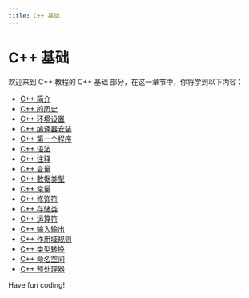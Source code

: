 ```yaml
---
title: C++ 基础
---
```


# C++ 基础

欢迎来到 C++ 教程的 C++ 基础 部分，在这一章节中，你将学到以下内容：

- [C++ 简介](./0-introduction-to-cpp.mdx)
- [C++ 的历史](./1-cpp-history.mdx)
- [C++ 环境设置](./2-cpp-environment-settings.mdx)
- [C++ 编译器安装](./3-cpp-compiler-installation.mdx)
- [C++ 第一个程序](./4-the-first-cpp-program.mdx)
- [C++ 语法](./5-cpp-syntax.mdx)
- [C++ 注释](./6-cpp-comments.mdx)
- [C++ 变量](./7-cpp-variables.mdx)
- [C++ 数据类型](./8-cpp-data-types.mdx)
- [C++ 常量](./9-cpp-constants.mdx)
- [C++ 修饰符](./10-cpp-modifiers.mdx)
- [C++ 存储类](./11-cpp-storage-class.mdx)
- [C++ 运算符](./12-cpp-operator.mdx)
- [C++ 输入输出](./13-cpp-input-and-output.mdx)
- [C++ 作用域规则](./14-cpp-scope-rules.mdx)
- [C++ 类型转换](./15-cpp-type-conversion.mdx)
- [C++ 命名空间](./16-cpp-namespace.mdx)
- [C++ 预处理器](./17-cpp-preprocessor.mdx)

Have fun coding!